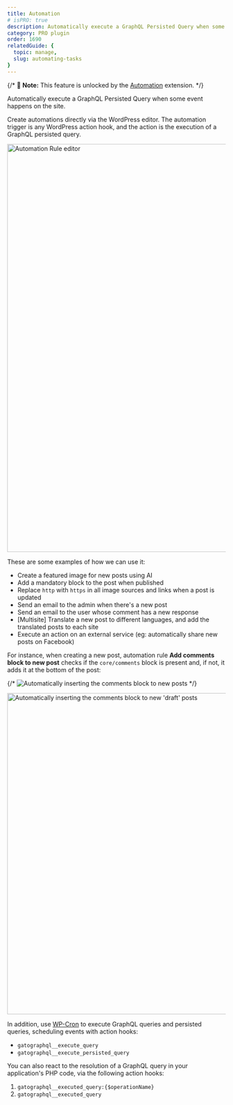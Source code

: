 ```yaml
---
title: Automation
# isPRO: true
description: Automatically execute a GraphQL Persisted Query when some event happens on the site, creating automations via a user interface.
category: PRO plugin
order: 1690
relatedGuide: {
  topic: manage,
  slug: automating-tasks
}
---
```


{/* 📣 **Note:** This feature is unlocked by the [Automation](/extensions/automation) extension. */}

Automatically execute a GraphQL Persisted Query when some event happens on the site.

Create automations directly via the WordPress editor. The automation trigger is any WordPress action hook, and the action is the execution of a GraphQL persisted query.

<Image
  src="/assets/extensions/upstream-pro/automation-rule-editor.png"
  width="1024"
  height="940"
  alt="Automation Rule editor"
  caption="Automation Rule editor"
/>

These are some examples of how we can use it:

- Create a featured image for new posts using AI
- Add a mandatory block to the post when published
- Replace `http` with `https` in all image sources and links when a post is updated
- Send an email to the admin when there's a new post
- Send an email to the user whose comment has a new response
- [Multisite] Translate a new post to different languages, and add the translated posts to each site
- Execute an action on an external service (eg: automatically share new posts on Facebook)

For instance, when creating a new post, automation rule **Add comments block to new post** checks if the `core/comments` block is present and, if not, it adds it at the bottom of the post:

{/* ![Automatically inserting the comments block to new posts](/assets/extensions/upstream-pro/automation-rule-insert-mandatory-comments-block.gif) */}

<Image
  src="/assets/extensions/upstream-pro/automation-rule-insert-mandatory-comments-block.gif"
  width="640"
  height="740"
  alt="Automatically inserting the comments block to new 'draft' posts"
  caption="Automatically inserting the comments block to new 'draft' posts"
/>

In addition, use <a href="https://developer.wordpress.org/plugins/cron/" target="_blank">WP-Cron</a> to execute GraphQL queries and persisted queries, scheduling events with action hooks:

- `gatographql__execute_query`
- `gatographql__execute_persisted_query`

You can also react to the resolution of a GraphQL query in your application's PHP code, via the following action hooks:

1. `gatographql__executed_query:{$operationName}`
2. `gatographql__executed_query`

